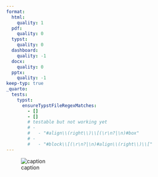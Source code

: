 ```yaml
---
format:
  html:
    quality: 1
  pdf:
    quality: 0
  typst:
    quality: 0
  dashboard:
    quality: -1
  docx:
    quality: 0
  pptx:
    quality: -1
keep-typ: true
_quarto:
  tests:
    typst:
      ensureTypstFileRegexMatches:
        - []
        - []
        # testable but not working yet
        # -
        #   - "#align\\(right\\)\\[(\r\n?|\n)#box"
        # -
        #   - "#block\\[(\r\n?|\n)#align\\(right\\)\\["
---
```


![caption](100.png){fig-align="right"}

